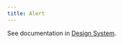 ```yaml
---
title: Alert
---
```


See documentation in [Design System](/va-mobile-app/design/Components/Alerts%20and%20progress/Alert).